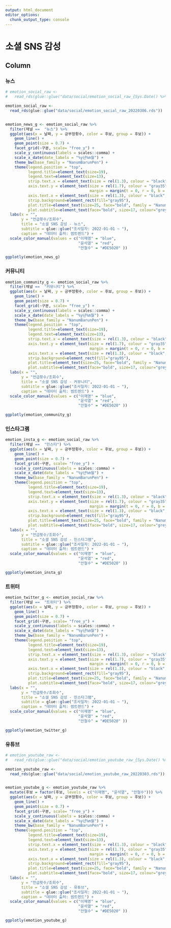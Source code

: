 ```yaml
---
output: html_document
editor_options: 
  chunk_output_type: console
---
```

소셜 SNS 감성
=================================================================================================


Column {.tabset .tabset-fade}
-------------------------------------------------------------------------------

### 뉴스

```r

# emotion_social_raw <- 
#   read_rds(glue::glue("data/social/emotion_social_raw_{Sys.Date() %>% str_remove_all('-')}.rds"))

emotion_social_raw <- 
  read_rds(glue::glue("data/social/emotion_social_raw_20220306.rds"))


emotion_news_g <- emotion_social_raw %>% 
  filter(채널 ==  "뉴스") %>% 
  ggplot(aes(x = 날짜, y = 긍부정횟수, color = 후보, group = 후보)) +
    geom_line() +
    geom_point(size = 0.7) +
    facet_grid(~구분, scale= "free_y") +
    scale_y_continuous(labels = scales::comma) +
    scale_x_date(date_labels = "%y년%m월") +
    theme_bw(base_family = "NanumBarunPen") +
    theme(legend.position = "top",
          legend.title=element_text(size=19), 
          legend.text=element_text(size=13),
          strip.text.x = element_text(size = rel(1.3), colour = "black", face="bold"),
          axis.text.y = element_text(size = rel(1.7), colour = "gray35", face="bold", 
                                     margin = margin(t = 0, r = 0, b = 0, l = 00)),
          axis.text.x = element_text(size = rel(1.3), colour = "black",  face="bold"),
          strip.background=element_rect(fill="gray95"),
          plot.title=element_text(size=25, face="bold", family = "NanumBarunpen"),
          plot.subtitle=element_text(face="bold", size=17, colour="grey10", family = "NanumBarunpen"))  +
  labs(x = "",
       y = "언급횟수/조회수",
       title = "소셜 SNS 감성 - 뉴스",
       subtitle = glue::glue("조사일자: 2022-01-01 ~ "),
       caption = "데이터 출처: 썸트렌드") +
  scale_color_manual(values = c("이재명" = "blue", 
                                "윤석열" = "red", 
                                "안철수" = "#DE5020" ))  

ggplotly(emotion_news_g)

```



### 커뮤니티

```r

emotion_community_g <- emotion_social_raw %>% 
  filter(채널 ==  "커뮤니티") %>% 
  ggplot(aes(x = 날짜, y = 긍부정횟수, color = 후보, group = 후보)) +
    geom_line() +
    geom_point(size = 0.7) +
    facet_grid(~구분, scale= "free_y") +
    scale_y_continuous(labels = scales::comma) +
    scale_x_date(date_labels = "%y년%m월") +
    theme_bw(base_family = "NanumBarunPen") +
    theme(legend.position = "top",
          legend.title=element_text(size=19), 
          legend.text=element_text(size=13),
          strip.text.x = element_text(size = rel(1.3), colour = "black", face="bold"),
          axis.text.y = element_text(size = rel(1.7), colour = "gray35", face="bold", 
                                     margin = margin(t = 0, r = 0, b = 0, l = 00)),
          axis.text.x = element_text(size = rel(1.3), colour = "black",  face="bold"),
          strip.background=element_rect(fill="gray95"),
          plot.title=element_text(size=25, face="bold", family = "NanumBarunpen"),
          plot.subtitle=element_text(face="bold", size=17, colour="grey10", family = "NanumBarunpen"))  +
  labs(x = "",
       y = "언급횟수/조회수",
       title = "소셜 SNS 감성 - 커뮤니티",
       subtitle = glue::glue("조사일자: 2022-01-01 ~ "),
       caption = "데이터 출처: 썸트렌드") +
  scale_color_manual(values = c("이재명" = "blue", 
                                "윤석열" = "red", 
                                "안철수" = "#DE5020" ))  

ggplotly(emotion_community_g)

```


### 인스타그램

```r

emotion_insta_g <- emotion_social_raw %>% 
  filter(채널 ==  "인스타") %>% 
  ggplot(aes(x = 날짜, y = 긍부정횟수, color = 후보, group = 후보)) +
    geom_line() +
    geom_point(size = 0.7) +
    facet_grid(~구분, scale= "free_y") +
    scale_y_continuous(labels = scales::comma) +
    scale_x_date(date_labels = "%y년%m월") +
    theme_bw(base_family = "NanumBarunPen") +
    theme(legend.position = "top",
          legend.title=element_text(size=19), 
          legend.text=element_text(size=13),
          strip.text.x = element_text(size = rel(1.3), colour = "black", face="bold"),
          axis.text.y = element_text(size = rel(1.7), colour = "gray35", face="bold", 
                                     margin = margin(t = 0, r = 0, b = 0, l = 00)),
          axis.text.x = element_text(size = rel(1.3), colour = "black",  face="bold"),
          strip.background=element_rect(fill="gray95"),
          plot.title=element_text(size=25, face="bold", family = "NanumBarunpen"),
          plot.subtitle=element_text(face="bold", size=17, colour="grey10", family = "NanumBarunpen"))  +
  labs(x = "",
       y = "언급횟수/조회수",
       title = "소셜 SNS 감성 - 인스타그램",
       subtitle = glue::glue("조사일자: 2022-01-01 ~ "),
       caption = "데이터 출처: 썸트렌드") +
  scale_color_manual(values = c("이재명" = "blue", 
                                "윤석열" = "red", 
                                "안철수" = "#DE5020" ))  

ggplotly(emotion_insta_g)

```

### 트위터

```r

emotion_twitter_g <- emotion_social_raw %>% 
  filter(채널 ==  "트위터") %>% 
  ggplot(aes(x = 날짜, y = 긍부정횟수, color = 후보, group = 후보)) +
    geom_line() +
    geom_point(size = 0.7) +
    facet_grid(~구분, scale= "free_y") +
    scale_y_continuous(labels = scales::comma) +
    scale_x_date(date_labels = "%y년%m월") +
    theme_bw(base_family = "NanumBarunPen") +
    theme(legend.position = "top",
          legend.title=element_text(size=19), 
          legend.text=element_text(size=13),
          strip.text.x = element_text(size = rel(1.3), colour = "black", face="bold"),
          axis.text.y = element_text(size = rel(1.7), colour = "gray35", face="bold", 
                                     margin = margin(t = 0, r = 0, b = 0, l = 00)),
          axis.text.x = element_text(size = rel(1.3), colour = "black",  face="bold"),
          strip.background=element_rect(fill="gray95"),
          plot.title=element_text(size=25, face="bold", family = "NanumBarunpen"),
          plot.subtitle=element_text(face="bold", size=17, colour="grey10", family = "NanumBarunpen"))  +
  labs(x = "",
       y = "언급횟수/조회수",
       title = "소셜 SNS 감성 - 인스타그램",
       subtitle = glue::glue("조사일자: 2022-01-01 ~ "),
       caption = "데이터 출처: 썸트렌드") +
  scale_color_manual(values = c("이재명" = "blue", 
                                "윤석열" = "red", 
                                "안철수" = "#DE5020" ))  

ggplotly(emotion_twitter_g)

```


### 유튜브

```r

# emotion_youtube_raw <- 
#   read_rds(glue::glue("data/social/emotion_youtube_raw_{Sys.Date() %>% str_remove_all('-')}.rds"))

emotion_youtube_raw <- 
  read_rds(glue::glue("data/social/emotion_youtube_raw_20220303.rds"))


emotion_youtube_g <- emotion_youtube_raw %>% 
  mutate(후보 = factor(후보, levels = c("이재명", "윤석열", "안철수"))) %>% 
  ggplot(aes(x = 날짜, y = 긍부정횟수, color = 후보, group = 후보)) +
    geom_line() +
    geom_point(size = 0.7) +
    facet_grid(~구분, scale= "free_y") +
    scale_y_continuous(labels = scales::comma) +
    scale_x_date(date_labels = "%y년%m월") +
    theme_bw(base_family = "NanumBarunPen") +
    theme(legend.position = "top",
          legend.title=element_text(size=19), 
          legend.text=element_text(size=13),
          strip.text.x = element_text(size = rel(1.3), colour = "black", face="bold"),
          axis.text.y = element_text(size = rel(1.7), colour = "gray35", face="bold", 
                                     margin = margin(t = 0, r = 0, b = 0, l = 00)),
          axis.text.x = element_text(size = rel(1.3), colour = "black",  face="bold"),
          strip.background=element_rect(fill="gray95"),
          plot.title=element_text(size=25, face="bold", family = "NanumBarunpen"),
          plot.subtitle=element_text(face="bold", size=17, colour="grey10", family = "NanumBarunpen"))  +
  labs(x = "",
       y = "언급횟수/조회수",
       title = "소셜 SNS 감성 - 유튜브",
       subtitle = glue::glue("조사일자: 2022-01-01 ~ "),
       caption = "데이터 출처: 썸트렌드") +
  scale_color_manual(values = c("이재명" = "blue", 
                                "윤석열" = "red", 
                                "안철수" = "#DE5020" ))  

ggplotly(emotion_youtube_g)

```

